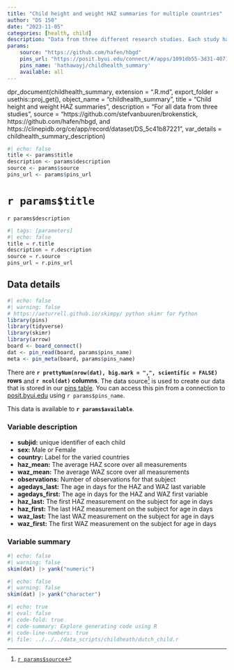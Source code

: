 ```yaml
---
title: "Child height and weight HAZ summaries for multiple countries"
author: "DS 150"
date: "2023-11-05"
categories: [health, child]
description: "Data from three different research studies. Each study had different research objectives."
params: 
    source: "https://github.com/hafen/hbgd"
    pins_url: "https://posit.byui.edu/connect/#/apps/1091db55-3d31-4071-b60e-a2253aa63298/access"
    pins_name: 'hathawayj/childhealth_summary'
    available: all
---
```


dpr_document(childhealth_summary, extension = ".R.md", export_folder = usethis::proj_get(),
             object_name = "childhealth_summary", title = "Child height and weight HAZ summaries",
             description = "For all data from three studies",
             source = "https://github.com/stefvanbuuren/brokenstick, https://github.com/hafen/hbgd, and https://clinepidb.org/ce/app/record/dataset/DS_5c41b87221",
             var_details = childhealth_summary_description)


```r
#| echo: false
title <- params$title
description <- params$description
source <- params$source
pins_url <- params$pins_url
```

# `r params$title`

`r params$description`

```python
#| tags: [parameters]
#| echo: false
title = r.title
description = r.description
source = r.source
pins_url = r.pins_url

```


## Data details

```r
#| echo: false
#| warning: false
# https://aeturrell.github.io/skimpy/ python skimr for Python
library(pins)
library(tidyverse)
library(skimr)
library(arrow)
board <- board_connect()
dat <- pin_read(board, params$pins_name)
meta <- pin_meta(board, params$pins_name)
```

There are __`r prettyNum(nrow(dat), big.mark = ",", scientific = FALSE)` rows__ and __`r ncol(dat)` columns__. The data source[^1] is used to create our data that is stored in our [pins table](`r meta$local$url`). You can access this pin from a connection to [posit.byui.edu](https://posit.byui.edu) using ``r params$pins_name``.

This data is available to __`r params$available`__.

### Variable description

- __subjid:__ unique identifier of each child
- __sex:__ Male or Female
- __country:__ Label for the varied countries
- __haz_mean:__ The average HAZ score over all measurements
- __waz_mean:__ The average WAZ score over all measurements
- __observations:__ Number of observations for that subject
- __agedays_last:__ The age in days for the HAZ and WAZ last variable
- __agedays_first:__ The age in days for the HAZ and WAZ first variable
- __haz_last:__ The first HAZ measurement on the subject for age in days
- __haz_first:__ The last HAZ measurement on the subject for age in days
- __waz_last:__ The last WAZ measurement on the subject for age in days
- __waz_first:__ The first WAZ measurement on the subject for age in days

### Variable summary

```r
#| echo: false
#| warning: false
skim(dat) |> yank("numeric")
```


```r
#| echo: false
#| warning: false
skim(dat) |> yank("character")
```

```r
#| echo: true
#| eval: false
#| code-fold: true
#| code-summary: Explore generating code using R
#| code-line-numbers: true
#| file: ../../../data_scripts/childheath/dutch_child.r
```

<!-- ```{python}
#| echo: true
#| eval: false
#| code-fold: true
#| code-summary: Explore generating code using Python
#| code-line-numbers: true
# file: ../../../data_scripts/childhealth.py
``` -->

[^1]: [`r params$source`](`r params$source`)